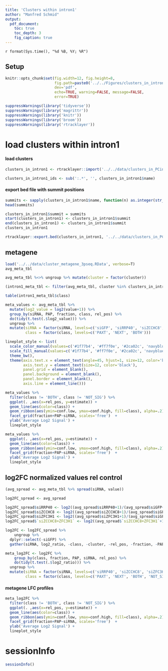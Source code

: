 ```yaml
---
title: 'Clusters within intron1'
author: "Manfred Schmid"
output: 
  pdf_document:
    toc: true 
    toc_depth: 3
    fig_caption: true
---
```


`r format(Sys.time(), "%d %B, %Y; %R")`

## Setup

```r
knitr::opts_chunk$set(fig.width=12, fig.height=8, 
                      fig.path=paste0('../../Figures/clusters_in_intron1'), 
                      dev='pdf', 
                      echo=TRUE, warning=FALSE, message=FALSE, 
                      error=TRUE)
```

```r
suppressWarnings(library('tidyverse'))
suppressWarnings(library('magrittr'))
suppressWarnings(library('knitr'))
suppressWarnings(library('broom'))
suppressWarnings(library('rtracklayer'))
```


# load clusters within intron1

#### load clusters
```r
clusters_in_intron1 <- rtracklayer::import('../../data/clusters_in_PCintron1.bed')
```


```r
clusters_in_intron1_ids <- sub(':.*', '', clusters_in_intron1$name)
```

#### export bed file with summit positions

```r
summits <- sapply(clusters_in_intron1$name, function(n) as.integer(str_split(n, ':')[[1]][2]))
head(summits)
```

```r
clusters_in_intron1$summit = summits
start(clusters_in_intron1) <- clusters_in_intron1$summit
end(clusters_in_intron1) <- clusters_in_intron1$summit
clusters_in_intron1
```

```r
rtracklayer::export.bed(clusters_in_intron1, '../../data/clusters_in_PCmajorisofrom_intron1.bed')
```


## metagene

```r
load('../../data/cluster_metagene_3pseq.RData', verbose=T)
avg_meta_tbl
```

```r
avg_meta_tbl %<>% ungroup %>% mutate(cluster = factor(cluster))
```

```r
(intron1_meta_tbl <- filter(avg_meta_tbl, cluster %in% clusters_in_intron1_ids))
```

```r
table(intron1_meta_tbl$class)
```


```r
meta_values <- avg_meta_tbl %>%
  mutate(log2_value = log2(value+1)) %>%
  group_by(siRNA, PAP, fraction, class, rel_pos) %>%
  do(tidy(t.test(.$log2_value))) %>%
  ungroup %>%
  mutate(siRNA = factor(siRNA, levels=c('siGFP', 'siRRP40', 'siZCCHC8', 'siZFC3H1', 'siZCCHC8+ZFC3H1')),
         class = factor(class, levels=c('PAXT', 'NEXT', 'BOTH')))
```


```r
lineplot_style <- list(
  scale_color_manual(values=c('#1f77b4', '#ff7f0e', '#2ca02c', 'navyblue', 'red'), na.value='lightgray'),
  scale_fill_manual(values=c('#1f77b4', '#ff7f0e', '#2ca02c', 'navyblue', 'red'), na.value='lightgray'),
  theme_bw(),
  theme(axis.text.x = element_text(angle=45, hjust=1, size=12, color='black'),
        axis.text.y = element_text(size=12, color='black'),
        panel.grid = element_blank(),
        panel.background = element_blank(),
        panel.border = element_blank(),
        axis.line = element_line()))
```


```r
meta_values %>%
  filter(class != 'BOTH', class != 'NOT_SIG') %>%
  ggplot(. ,aes(x=rel_pos, y=estimate)) +
  geom_line(aes(color=class)) +
  geom_ribbon(aes(ymin=conf.low, ymax=conf.high, fill=class), alpha=.2)  +
  facet_grid(fraction+PAP~siRNA, scales='free')  +
  ylab('Average Log2 Signal') +
  lineplot_style
```


```r
meta_values %>%
  ggplot(. ,aes(x=rel_pos, y=estimate)) +
  geom_line(aes(color=class)) +
  geom_ribbon(aes(ymin=conf.low, ymax=conf.high, fill=class), alpha=.2)  +
  facet_grid(fraction+PAP~siRNA, scales='free')  +
  ylab('Average Log2 Signal') +
  lineplot_style
```


##  log2FC normalized values rel control

```r
(avg_spread <- avg_meta_tbl %>% spread(siRNA, value))
```


```r
log2FC_spread <- avg_spread 

log2FC_spread$siRRP40 <- log2((avg_spread$siRRP40+1)/(avg_spread$siGFP+1))
log2FC_spread$siZCCHC8 <- log2((avg_spread$siZCCHC8+1)/(avg_spread$siGFP+1))
log2FC_spread$siZFC3H1 <- log2((avg_spread$siZFC3H1+1)/(avg_spread$siGFP+1))
log2FC_spread$`siZCCHC8+ZFC3H1` <- log2((avg_spread$`siZCCHC8+ZFC3H1`+1)/(avg_spread$siGFP+1))

log2FC <- log2FC_spread %>%
    ungroup %>%
  dplyr::select(-siGFP) %>%
  gather(siRNA, log2_ratio, -class, -cluster, -rel_pos, -fraction, -PAP)
```



```r
meta_log2FC <- log2FC %>%
    group_by(class, fraction, PAP, siRNA, rel_pos) %>%
    do(tidy(t.test(.$log2_ratio))) %>%
  ungroup %>%
  mutate(siRNA = factor(siRNA, levels=c('siRRP40', 'siZCCHC8', 'siZFC3H1', 'siZCCHC8+ZFC3H1')),
         class = factor(class, levels=c('PAXT', 'NEXT', 'BOTH', 'NOT_SIG')))
```


#### metagene LFC profiles


```r
meta_log2FC %>%
  filter(class != 'BOTH', class != 'NOT_SIG') %>%
  ggplot(. ,aes(x=rel_pos, y=estimate)) +
  geom_line(aes(color=class)) +
  geom_ribbon(aes(ymin=conf.low, ymax=conf.high, fill=class), alpha=.2)  +
  facet_grid(fraction+PAP~siRNA, scales='free')  +
  ylab('Average Log2 Signal') +
  lineplot_style
```


# sessionInfo
```r
sessionInfo()
```
